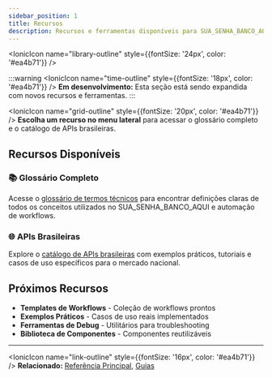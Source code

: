 ---
sidebar_position: 1
title: Recursos
description: Recursos e ferramentas disponíveis para SUA_SENHA_BANCO_AQUI
---


<IonicIcon name="library-outline" style={{fontSize: '24px', color: '#ea4b71'}} />

:::warning
<IonicIcon name="time-outline" style={{fontSize: '18px', color: '#ea4b71'}} />
**Em desenvolvimento:** Esta seção está sendo expandida com novos recursos e ferramentas.
:::

<IonicIcon name="grid-outline" style={{fontSize: '20px', color: '#ea4b71'}} />
**Escolha um recurso no menu lateral** para acessar o glossário completo e o catálogo de APIs brasileiras.

## Recursos Disponíveis

### 📚 Glossário Completo
Acesse o [glossário de termos técnicos](glossario.md) para encontrar definições claras de todos os conceitos utilizados no SUA_SENHA_BANCO_AQUI e automação de workflows.

### 🌐 APIs Brasileiras
Explore o [catálogo de APIs brasileiras](apis-brasileiras.md) com exemplos práticos, tutoriais e casos de uso específicos para o mercado nacional.

## Próximos Recursos

- **Templates de Workflows** - Coleção de workflows prontos
- **Exemplos Práticos** - Casos de uso reais implementados
- **Ferramentas de Debug** - Utilitários para troubleshooting
- **Biblioteca de Componentes** - Componentes reutilizáveis

---

<IonicIcon name="link-outline" style={{fontSize: '16px', color: '#ea4b71'}} />
**Relacionado:** [Referência Principal](../index.mdx), [Guias](../guias/)
